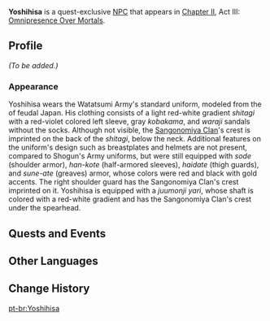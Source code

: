 {{Meta
<!-- REMOVE THIS TEMPLATE AFTER ADDING MISSING INFO -->
|missing_NPC_profile  = yes
}}
{{Character Infobox
|type             = Quest NPC
|image            = NPC Yoshihisa.png
|region           = Inazuma
|location         = Inazuma
|affiliation      = Watatsumi Army
|title            = Sangonomiya Samurai
|title2           = Swordfish II Veteran
}}
'''Yoshihisa''' is a quest-exclusive [[NPC]] that appears in [[Chapter II]], Act III: [[Omnipresence Over Mortals]].
<!--
==Location==
<gallery>
NPC Location Yoshihisa.png|Yoshihisa location
NPC Location Yoshihisa Context.png|Additional context
</gallery>
-->
==Profile==
<!-- detailed story/lore information goes here -->
''(To be added.)''

===Appearance===
Yoshihisa wears the Watatsumi Army's standard uniform, modeled from the {{Lang|''ashigaru''|ja=足軽}} of feudal Japan. His clothing consists of a light red-white gradient ''shitagi'' with a red-violet colored left sleeve, gray ''kobakama'', and ''waraji'' sandals without the socks. Although not visible, the [[Sangonomiya Clan]]'s crest is imprinted on the back of the ''shitagi'', below the neck. Additional features on the uniform's design such as breastplates and helmets are not present, compared to Shogun's Army uniforms, but were still equipped with ''sode'' (shoulder armor), ''han-kote'' (half-armored sleeves), ''haidate'' (thigh guards), and ''sune-ate'' (greaves) armor, whose colors were red and black with gold accents. The right shoulder guard has the Sangonomiya Clan's crest imprinted on it. Yoshihisa is equipped with a ''juumonji yari'', whose shaft is colored with a red-white gradient and has the Sangonomiya Clan's crest under the spearhead.

==Quests and Events==
{{Quests and Events}}

==Other Languages==
{{Other Languages
|default_hidden = 1
|en      = Yoshihisa
|zhs     = 嘉久
|zhs_rm  = Jiājiǔ
|zht     = 嘉久
|zht_rm  = Jiājiǔ
|ja      = 嘉久
|ja_rm   = Yoshihisa
|ko      = 요시히사
|es      = Yoshihisa
|fr      = Yoshihisa
|ru      = Ёсихиса
|th      = Yoshihisa
|vi      = Yoshihisa
|de      = Yoshihisa
|id      = Yoshihisa
|pt      = Yoshihisa
|tr      = Yoshihisa
|it      = Yoshihisa
}}

==Change History==
{{Change History|2.1}}

[[pt-br:Yoshihisa]]